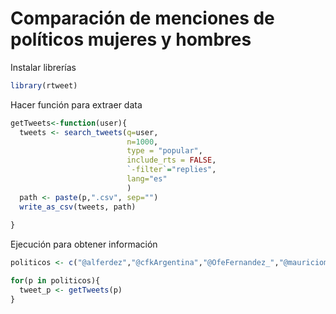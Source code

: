 # Comparación de menciones de políticos mujeres y hombres


Instalar librerías

```r
library(rtweet)

```
Hacer función para extraer data

```r
getTweets<-function(user){
  tweets <- search_tweets(q=user,
                          n=1000,
                          type = "popular",
                          include_rts = FALSE,
                          `-filter`="replies",
                          lang="es"
                          )
  path <- paste(p,".csv", sep="")
  write_as_csv(tweets, path)
  
}
```

Ejecución para obtener información

```r
politicos <- c("@alferdez","@cfkArgentina","@OfeFernandez_","@mauriciomacri","@SergioBerniArg","@elisacarrio","@mariuvidal","@horaciorlarreta")

for(p in politicos){
  tweet_p <- getTweets(p)
}
```

